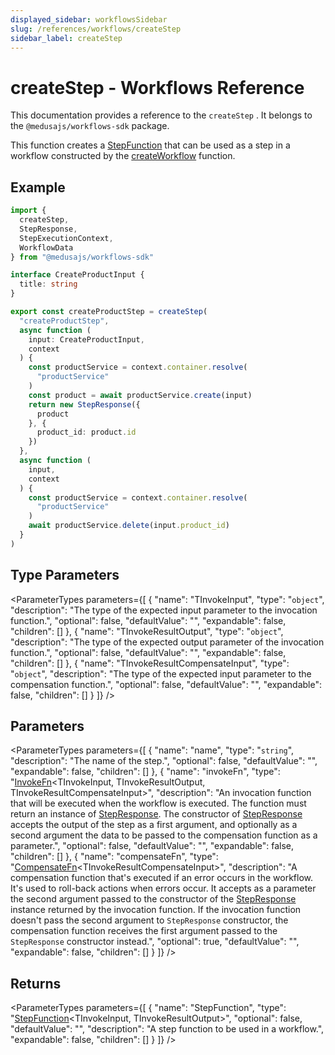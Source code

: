 ```yaml
---
displayed_sidebar: workflowsSidebar
slug: /references/workflows/createStep
sidebar_label: createStep
---
```



# createStep - Workflows Reference

This documentation provides a reference to the `createStep` . It belongs to the `@medusajs/workflows-sdk` package.

This function creates a [StepFunction](../types/StepFunction.mdx) that can be used as a step in a workflow constructed by the [createWorkflow](createWorkflow.mdx) function.

## Example

```ts
import {
  createStep,
  StepResponse,
  StepExecutionContext,
  WorkflowData
} from "@medusajs/workflows-sdk"

interface CreateProductInput {
  title: string
}

export const createProductStep = createStep(
  "createProductStep",
  async function (
    input: CreateProductInput,
    context
  ) {
    const productService = context.container.resolve(
      "productService"
    )
    const product = await productService.create(input)
    return new StepResponse({
      product
    }, {
      product_id: product.id
    })
  },
  async function (
    input,
    context
  ) {
    const productService = context.container.resolve(
      "productService"
    )
    await productService.delete(input.product_id)
  }
)
```

## Type Parameters

<ParameterTypes parameters={[
  {
    "name": "TInvokeInput",
    "type": "`object`",
    "description": "The type of the expected input parameter to the invocation function.",
    "optional": false,
    "defaultValue": "",
    "expandable": false,
    "children": []
  },
  {
    "name": "TInvokeResultOutput",
    "type": "`object`",
    "description": "The type of the expected output parameter of the invocation function.",
    "optional": false,
    "defaultValue": "",
    "expandable": false,
    "children": []
  },
  {
    "name": "TInvokeResultCompensateInput",
    "type": "`object`",
    "description": "The type of the expected input parameter to the compensation function.",
    "optional": false,
    "defaultValue": "",
    "expandable": false,
    "children": []
  }
]} />

## Parameters

<ParameterTypes parameters={[
  {
    "name": "name",
    "type": "`string`",
    "description": "The name of the step.",
    "optional": false,
    "defaultValue": "",
    "expandable": false,
    "children": []
  },
  {
    "name": "invokeFn",
    "type": "[InvokeFn](../types/InvokeFn.mdx)&#60;TInvokeInput, TInvokeResultOutput, TInvokeResultCompensateInput&#62;",
    "description": "An invocation function that will be executed when the workflow is executed. The function must return an instance of [StepResponse](../classes/StepResponse.mdx). The constructor of [StepResponse](../classes/StepResponse.mdx) accepts the output of the step as a first argument, and optionally as a second argument the data to be passed to the compensation function as a parameter.",
    "optional": false,
    "defaultValue": "",
    "expandable": false,
    "children": []
  },
  {
    "name": "compensateFn",
    "type": "[CompensateFn](../types/CompensateFn.mdx)&#60;TInvokeResultCompensateInput&#62;",
    "description": "A compensation function that's executed if an error occurs in the workflow. It's used to roll-back actions when errors occur. It accepts as a parameter the second argument passed to the constructor of the [StepResponse](../classes/StepResponse.mdx) instance returned by the invocation function. If the invocation function doesn't pass the second argument to `StepResponse` constructor, the compensation function receives the first argument passed to the `StepResponse` constructor instead.",
    "optional": true,
    "defaultValue": "",
    "expandable": false,
    "children": []
  }
]} />

## Returns

<ParameterTypes parameters={[
  {
    "name": "StepFunction",
    "type": "[StepFunction](../types/StepFunction.mdx)&#60;TInvokeInput, TInvokeResultOutput&#62;",
    "optional": false,
    "defaultValue": "",
    "description": "A step function to be used in a workflow.",
    "expandable": false,
    "children": []
  }
]} />
